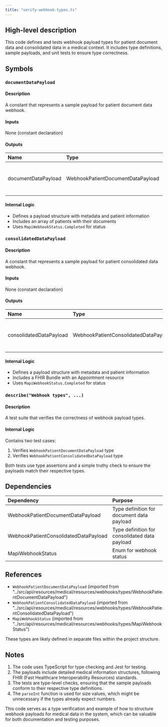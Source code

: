 ```yaml
---
title: "verify-webhook-types.ts"
---
```


## High-level description
This code defines and tests webhook payload types for patient document data and consolidated data in a medical context. It includes type definitions, sample payloads, and unit tests to ensure type correctness.

## Symbols

### `documentDataPayload`
#### Description
A constant that represents a sample payload for patient document data webhook.

#### Inputs
None (constant declaration)

#### Outputs
| Name | Type | Description |
|:-----|:-----|:------------|
| documentDataPayload | WebhookPatientDocumentDataPayload | Sample payload for patient document data |

#### Internal Logic
- Defines a payload structure with metadata and patient information
- Includes an array of patients with their documents
- Uses `MapiWebhookStatus.Completed` for status

### `consolidatedDataPayload`
#### Description
A constant that represents a sample payload for patient consolidated data webhook.

#### Inputs
None (constant declaration)

#### Outputs
| Name | Type | Description |
|:-----|:-----|:------------|
| consolidatedDataPayload | WebhookPatientConsolidatedDataPayload | Sample payload for patient consolidated data |

#### Internal Logic
- Defines a payload structure with metadata and patient information
- Includes a FHIR Bundle with an Appointment resource
- Uses `MapiWebhookStatus.Completed` for status

### `describe("Webhook types", ...)`
#### Description
A test suite that verifies the correctness of webhook payload types.

#### Internal Logic
Contains two test cases:
1. Verifies `WebhookPatientDocumentDataPayload` type
2. Verifies `WebhookPatientConsolidatedDataPayload` type

Both tests use type assertions and a simple truthy check to ensure the payloads match their respective types.

## Dependencies
| Dependency | Purpose |
|:-----------|:--------|
| WebhookPatientDocumentDataPayload | Type definition for document data payload |
| WebhookPatientConsolidatedDataPayload | Type definition for consolidated data payload |
| MapiWebhookStatus | Enum for webhook status |

## References
- `WebhookPatientDocumentDataPayload` (imported from "../src/api/resources/medical/resources/webhooks/types/WebhookPatientDocumentDataPayload")
- `WebhookPatientConsolidatedDataPayload` (imported from "../src/api/resources/medical/resources/webhooks/types/WebhookPatientConsolidatedDataPayload")
- `MapiWebhookStatus` (imported from "../src/api/resources/medical/resources/webhooks/types/MapiWebhookStatus")

These types are likely defined in separate files within the project structure.

## Notes
1. The code uses TypeScript for type checking and Jest for testing.
2. The payloads include detailed medical information structures, following FHIR (Fast Healthcare Interoperability Resources) standards.
3. The tests are type-level checks, ensuring that the sample payloads conform to their respective type definitions.
4. The `parseInt` function is used for size values, which might be unnecessary if the types already expect numbers.

This code serves as a type verification and example of how to structure webhook payloads for medical data in the system, which can be valuable for both documentation and testing purposes.